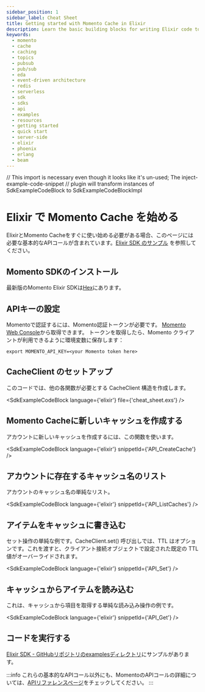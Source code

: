 ```yaml
---
sidebar_position: 1
sidebar_label: Cheat Sheet
title: Getting started with Momento Cache in Elixir
description: Learn the basic building blocks for writing Elixir code to interact with Momento Cache.
keywords:
  - momento
  - cache
  - caching
  - topics
  - pubsub
  - pub/sub
  - eda
  - event-driven architecture
  - redis
  - serverless
  - sdk
  - sdks
  - api
  - examples
  - resources
  - getting started
  - quick start
  - server-side
  - elixir
  - phoenix
  - erlang
  - beam
---
```


// This import is necessary even though it looks like it's un-used; The inject-example-code-snippet
// plugin will transform instances of SdkExampleCodeBlock to SdkExampleCodeBlockImpl

# Elixir で Momento Cache を始める

ElixirとMomento Cacheをすぐに使い始める必要がある場合、このページには必要な基本的なAPIコールが含まれています。[Elixir SDK のサンプル](https://github.com/momentohq/client-sdk-elixir/tree/main/examples) を参照してください。

## Momento SDKのインストール

最新版のMomento Elixir SDKは[Hex](https://hex.pm/packages/gomomento)にあります。

## APIキーの設定

Momentoで認証するには、Momento認証トークンが必要です。 [Momento Web Console](https://console.gomomento.com/caches)から取得できます。
トークンを取得したら、Momento クライアントが利用できるように環境変数に保存します：

```
export MOMENTO_API_KEY=<your Momento token here>
```

## CacheClient のセットアップ
このコードでは、他の各関数が必要とする CacheClient 構造を作成します。

<SdkExampleCodeBlock language={'elixir'} file={'cheat_sheet.exs'} />

## Momento Cacheに新しいキャッシュを作成する
アカウントに新しいキャッシュを作成するには、この関数を使います。

<SdkExampleCodeBlock language={'elixir'} snippetId={'API_CreateCache'} />


## アカウントに存在するキャッシュ名のリスト
アカウントのキャッシュ名の単純なリスト。

<SdkExampleCodeBlock language={'elixir'} snippetId={'API_ListCaches'} />

## アイテムをキャッシュに書き込む
セット操作の単純な例です。CacheClient.set() 呼び出しでは、TTL はオプションです。これを渡すと、クライアント接続オブジェクトで設定された既定の TTL 値がオーバーライドされます。

<SdkExampleCodeBlock language={'elixir'} snippetId={'API_Set'} />

## キャッシュからアイテムを読み込む
これは、キャッシュから項目を取得する単純な読み込み操作の例です。

<SdkExampleCodeBlock language={'elixir'} snippetId={'API_Get'} />

## コードを実行する

[Elixir SDK - GitHubリポジトリのexamplesディレクトリ](https://github.com/momentohq/client-sdk-elixir/tree/main/examples)にサンプルがあります。

:::info
これらの基本的なAPIコール以外にも、MomentoのAPIコールの詳細については、[APIリファレンスページ](/cache/develop/api-reference/index.mdx)をチェックしてください。
:::
